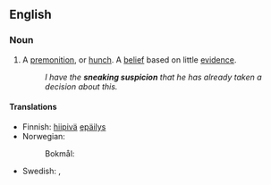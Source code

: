 ==English==

===Noun===
{{en-noun}}

# A [[premonition]], or [[hunch]]. A [[belief]] based on little [[evidence]].
#: ''I have the '''sneaking suspicion''' that he has already taken a decision about this.''

====Translations====
{{trans-top|premonition, or hunch; belief based on very little evidence}}
* Finnish: [[hiipivä]] [[epäilys]]
* Norwegian:
*: Bokmål: {{t|nb|snikende mistanke}}
{{trans-mid}}
* Swedish: {{t+|sv|aning|c}}, {{t+|sv|föraning|c|alt=(smygande) föraning}}
{{trans-bottom}}